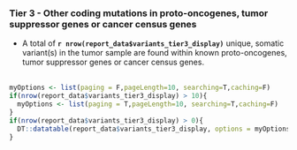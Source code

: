 
### Tier 3 - Other coding mutations in proto-oncogenes, tumor suppressor genes or cancer census genes

- A total of __`r nrow(report_data$variants_tier3_display)`__ unique, somatic variant(s) in the tumor sample are found within known proto-oncogenes, tumor suppressor genes or cancer census genes.
<br><br>

```r
myOptions <- list(paging = F,pageLength=10, searching=T,caching=F)
if(nrow(report_data$variants_tier3_display) > 10){
  myOptions <- list(paging = T,pageLength=10, searching=T,caching=F)
}
if(nrow(report_data$variants_tier3_display) > 0){
  DT::datatable(report_data$variants_tier3_display, options = myOptions, escape=F, extensions = "Responsive")
}

```
<br><br>
